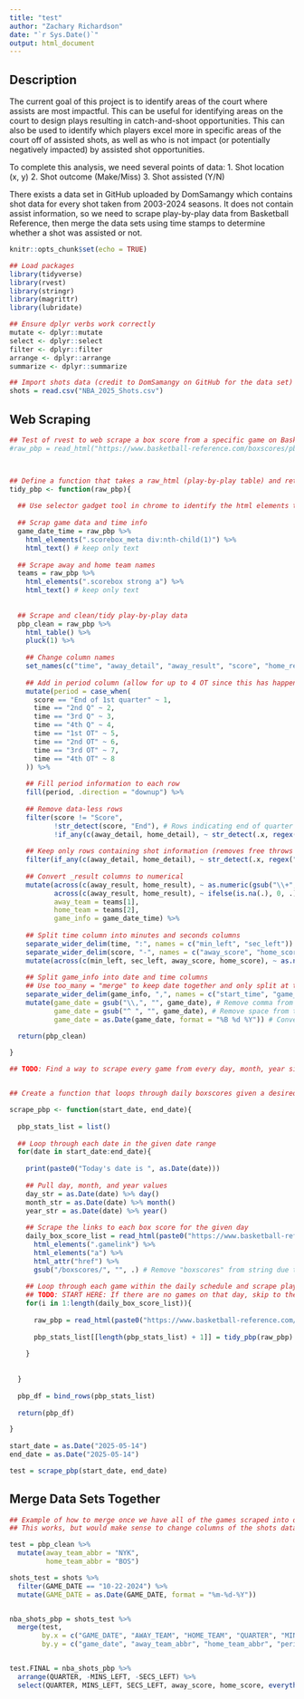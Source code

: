 ```yaml
---
title: "test"
author: "Zachary Richardson"
date: "`r Sys.Date()`"
output: html_document
---
```


## Description
The current goal of this project is to identify areas of the court where assists are most impactful. This can be useful for identifying areas on the court to design plays resulting in catch-and-shoot opportunities. This can also be used to identify which players excel more in specific areas of the court off of assisted shots, as well as who is not impact (or potentially negatively impacted) by assisted shot opportunities.

To complete this analysis, we need several points of data:
1. Shot location (x, y)
2. Shot outcome (Make/Miss)
3. Shot assisted (Y/N)

There exists a data set in GitHub uploaded by DomSamangy which contains shot data for every shot taken from 2003-2024 seasons. It does not contain assist information, so we need to scrape play-by-play data from Basketball Reference, then merge the data sets using time stamps to determine whether a shot was assisted or not. 



```r
knitr::opts_chunk$set(echo = TRUE)
```


```r
## Load packages
library(tidyverse)
library(rvest)
library(stringr)
library(magrittr)
library(lubridate)

## Ensure dplyr verbs work correctly
mutate <- dplyr::mutate
select <- dplyr::select
filter <- dplyr::filter
arrange <- dplyr::arrange
summarize <- dplyr::summarize
```


```r
## Import shots data (credit to DomSamangy on GitHub for the data set)
shots = read.csv("NBA_2025_Shots.csv")
```

## Web Scraping

```r
## Test of rvest to web scrape a box score from a specific game on Basketball Reference
#raw_pbp = read_html("https://www.basketball-reference.com/boxscores/pbp/202410220BOS.html")



## Define a function that takes a raw_html (play-by-play table) and returns a tidy/clean data frame
tidy_pbp <- function(raw_pbp){
  
  ## Use selector gadget tool in chrome to identify the html elements to scrape
  
  ## Scrap game data and time info
  game_date_time = raw_pbp %>%
    html_elements(".scorebox_meta div:nth-child(1)") %>%
    html_text() # keep only text
  
  ## Scrape away and home team names
  teams = raw_pbp %>%
    html_elements(".scorebox strong a") %>%
    html_text() # keep only text
  
  
  ## Scrape and clean/tidy play-by-play data
  pbp_clean = raw_pbp %>%
    html_table() %>%
    pluck(1) %>%
    
    ## Change column names
    set_names(c("time", "away_detail", "away_result", "score", "home_result", "home_detail")) %>%
    
    ## Add in period column (allow for up to 4 OT since this has happened semi-recently)
    mutate(period = case_when(
      score == "End of 1st quarter" ~ 1,
      time == "2nd Q" ~ 2,
      time == "3rd Q" ~ 3,
      time == "4th Q" ~ 4,
      time == "1st OT" ~ 5,
      time == "2nd OT" ~ 6,
      time == "3rd OT" ~ 7,
      time == "4th OT" ~ 8
    )) %>%
    
    ## Fill period information to each row
    fill(period, .direction = "downup") %>%
    
    ## Remove data-less rows
    filter(score != "Score",
           !str_detect(score, "End"), # Rows indicating end of quarter 
           !if_any(c(away_detail, home_detail), ~ str_detect(.x, regex("shot clock")))) %>% # Shot clock violations
    
    ## Keep only rows containing shot information (removes free throws as well)
    filter(if_any(c(away_detail, home_detail), ~ str_detect(.x, regex("shot | layup | dunk")))) %>%
    
    ## Convert _result columns to numerical
    mutate(across(c(away_result, home_result), ~ as.numeric(gsub("\\+", "", .))),
           across(c(away_result, home_result), ~ ifelse(is.na(.), 0, .)),
           away_team = teams[1],
           home_team = teams[2],
           game_info = game_date_time) %>%
    
    ## Split time column into minutes and seconds columns
    separate_wider_delim(time, ":", names = c("min_left", "sec_left")) %>%
    separate_wider_delim(score, "-", names = c("away_score", "home_score")) %>%
    mutate(across(c(min_left, sec_left, away_score, home_score), ~ as.numeric(.))) %>%
    
    ## Split game_info into date and time columns
    ## Use too_many = "merge" to keep date together and only split at the first comma
    separate_wider_delim(game_info, ",", names = c("start_time", "game_date"), too_many = "merge") %>%
    mutate(game_date = gsub("\\,", "", game_date), # Remove comma from the date
           game_date = gsub("^ ", "", game_date), # Remove space from the beginning of the date
           game_date = as.Date(game_date, format = "%B %d %Y")) # Convert into a date in YYYY-MM-DD Format

  return(pbp_clean)
  
}

```


```r
## TODO: Find a way to scrape every game from every day, month, year since ?


## Create a function that loops through daily boxscores given a desired range of dates

scrape_pbp <- function(start_date, end_date){
  
  pbp_stats_list = list()
  
  ## Loop through each date in the given date range
  for(date in start_date:end_date){
    
    print(paste0("Today's date is ", as.Date(date)))
    
    ## Pull day, month, and year values
    day_str = as.Date(date) %>% day()
    month_str = as.Date(date) %>% month()
    year_str = as.Date(date) %>% year()
    
    ## Scrape the links to each box score for the given day
    daily_box_score_list = read_html(paste0("https://www.basketball-reference.com/boxscores/?month=", month_str, "&day=", day_str, "&year=", year_str)) %>%
      html_elements(".gamelink") %>%
      html_elements("a") %>%
      html_attr("href") %>%
      gsub("/boxscores/", "", .) # Remove "boxscores" from string due to "pbp" being between it and game id
    
    ## Loop through each game within the daily schedule and scrape play-by-play table
    ## TODO: START HERE: If there are no games on that day, skip to the next date in the for loop
    for(i in 1:length(daily_box_score_list)){
      
      raw_pbp = read_html(paste0("https://www.basketball-reference.com/boxscores/pbp/", daily_box_score_list[i]))
      
      pbp_stats_list[[length(pbp_stats_list) + 1]] = tidy_pbp(raw_pbp)
      
    }
    
    
  }
  
  pbp_df = bind_rows(pbp_stats_list)
  
  return(pbp_df)

}
  
start_date = as.Date("2025-05-14")
end_date = as.Date("2025-05-14")

test = scrape_pbp(start_date, end_date)


```


## Merge Data Sets Together
```r
## Example of how to merge once we have all of the games scraped into one data set
## This works, but would make sense to change columns of the shots data set prior to merging 

test = pbp_clean %>%
  mutate(away_team_abbr = "NYK",
         home_team_abbr = "BOS")

shots_test = shots %>%
  filter(GAME_DATE == "10-22-2024") %>%
  mutate(GAME_DATE = as.Date(GAME_DATE, format = "%m-%d-%Y"))


nba_shots_pbp = shots_test %>%
  merge(test,
        by.x = c("GAME_DATE", "AWAY_TEAM", "HOME_TEAM", "QUARTER", "MINS_LEFT", "SECS_LEFT"),
        by.y = c("game_date", "away_team_abbr", "home_team_abbr", "period", "min_left", "sec_left"))


test.FINAL = nba_shots_pbp %>%
  arrange(QUARTER, -MINS_LEFT, -SECS_LEFT) %>%
  select(QUARTER, MINS_LEFT, SECS_LEFT, away_score, home_score, everything())
```








